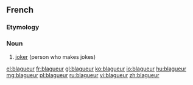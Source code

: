 ==French==

===Etymology===
{{suffix|blaguer|eur|lang=fr}}

===Noun===
{{fr-noun|m|f=blagueuse}}

# [[joker]] (person who makes jokes)

[[el:blagueur]]
[[fr:blagueur]]
[[gl:blagueur]]
[[ko:blagueur]]
[[io:blagueur]]
[[hu:blagueur]]
[[mg:blagueur]]
[[pl:blagueur]]
[[ru:blagueur]]
[[vi:blagueur]]
[[zh:blagueur]]